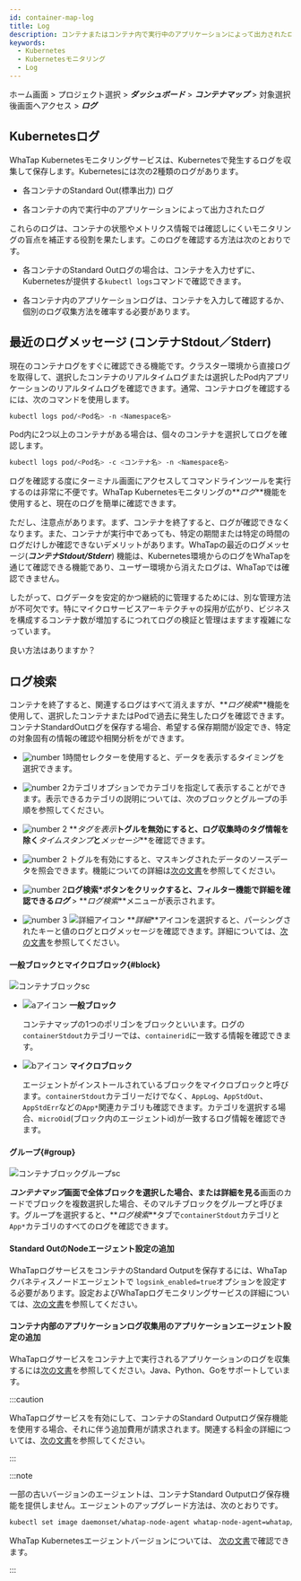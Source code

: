 ```yaml
---
id: container-map-log
title: Log
description: コンテナまたはコンテナ内で実行中のアプリケーションによって出力されたログをすぐに確認できます。
keywords:
  - Kubernetes
  - Kubernetesモニタリング
  - Log
---
```


ホーム画面 > プロジェクト選択 > **_ダッシュボード_** > **_コンテナマップ_** > 対象選択後<Cmdname sid="BTN07712" className="uitext" />画面へアクセス > **_ログ_**

## Kubernetesログ

WhaTap Kubernetesモニタリングサービスは、Kubernetesで発生するログを収集して保存します。Kubernetesには次の2種類のログがあります。

- 各コンテナのStandard Out(標準出力) ログ

- 各コンテナの内で実行中のアプリケーションによって出力されたログ

これらのログは、コンテナの状態やメトリクス情報では確認しにくいモニタリングの盲点を補正する役割を果たします。このログを確認する方法は次のとおりです。

- 各コンテナのStandard Outログの場合は、コンテナを入力せずに、Kubernetesが提供する`kubectl logs`コマンドで確認できます。

- 各コンテナ内のアプリケーションログは、コンテナを入力して確認するか、個別のログ収集方法を確率する必要があります。

## 最近のログメッセージ (コンテナStdout／Stderr)

現在のコンテナログをすぐに確認できる機能です。クラスター環境から直接ログを取得して、選択したコンテナのリアルタイムログまたは選択したPod内アプリケーションのリアルタイムログを確認できます。通常、コンテナログを確認するには、次のコマンドを使用します。

```bash
kubectl logs pod/<Pod名> -n <Namespace名>
```

Pod内に2つ以上のコンテナがある場合は、個々のコンテナを選択してログを確認します。

```bash
kubectl logs pod/<Pod名> -c <コンテナ名> -n <Namespace名>
```

ログを確認する度にターミナル画面にアクセスしてコマンドラインツールを実行するのは非常に不便です。WhaTap Kubernetesモニタリングの**_ログ_**機能を使用すると、現在のログを簡単に確認できます。 

<ImgLang img='k8s-container-log.png' desc='最近のログメッセージ' />

ただし、注意点があります。まず、コンテナを終了すると、ログが確認できなくなります。また、コンテナが実行中であっても、特定の期間または特定の時間のログだけしか確認できないデメリットがあります。WhaTapの最近のログメッセージ(**_コンテナStdout/Stderr_**) 機能は、Kubernetes環境からのログをWhaTapを通じて確認できる機能であり、ユーザー環境から消えたログは、WhaTapでは確認できません。 

したがって、ログデータを安定的かつ継続的に管理するためには、別な管理方法が不可欠です。特にマイクロサービスアーキテクチャの採用が広がり、ビジネスを構成するコンテナ数が増加するにつれてログの検証と管理はますます複雑になっています。

良い方法はありますか？

## ログ検索

コンテナを終了すると、関連するログはすべて消えますが、**_ログ検索_**機能を使用して、選択したコンテナまたはPodで過去に発生したログを確認できます。コンテナStandardOutログを保存する場合、希望する保存期間が設定でき、特定の対象固有の情報の確認や相関分析をができます。 

<ImgLang img='k8s-log-search.png' desc='ログ検索' />

- ![number 1](/img/number-01.png)時間セレクターを使用すると、データを表示するタイミングを選択できます。 

- ![number 2](/img/number-02.png)カテゴリオプションでカテゴリを指定して表示することができます。表示できるカテゴリの説明については、次のブロックとグループの手順を参照してください。

- ![number 2](/img/number-02.png) **_タグを表示_**トグルを無効にすると、ログ収集時のタグ情報を除く**_タイムスタンプ_**と**_メッセージ_**を確認できます。

- ![number 2](/img/number-02.png) <Cmdname sid="DSC08818" className="uitext" />トグルを有効にすると、マスキングされたデータのソースデータを照会できます。<Cmdname sid="TTL08814" className="uitext" />機能についての詳細は[次の文書](/log/log-setting#log-deidentification-of-personal-info)を参照してください。 

- ![number 2](/img/number-02.png)**ログ検索\***ボタンをクリックすると、フィルター機能で詳細を確認できる**_ログ_** > **_ログ検索_**メニューが表示されます。 

- ![number 3](/img/number-03.png) ![詳細アイコン](/img/ic-caret-right.svg) **_詳細_**アイコンを選択すると、パーシングされたキーと値のログとログメッセージを確認できます。詳細については、[次の文書](/log/log-search)を参照してください。

#### 一般ブロックとマイクロブロック{#block}

![コンテナブロックsc](/img/k8s-block.png)

- ![aアイコン](/img/char-a.svg) **一般ブロック**

  コンテナマップの1つのポリゴンをブロックといいます。ログの`containerStdout`カテゴリーでは、`containerid`に一致する情報を確認できます。

- ![bアイコン](/img/char-b.svg) **マイクロブロック**

  エージェントがインストールされているブロックをマイクロブロックと呼びます。`containerStdout`カテゴリーだけでなく、`AppLog`、`AppStdOut`、`AppStdErr`などの`App*`関連カテゴリも確認できます。カテゴリを選択する場合、`microOid`(ブロック内のエージェントid)が一致するログ情報を確認できます。

#### グループ{#group}

![コンテナブロックグループsc](/img/k8s-container-group.png)

**_コンテナマップ_**画面で全体ブロックを選択した場合、または**詳細を見る**画面のカードでブロックを複数選択した場合、そのマルチブロックをグループと呼びます。グループを選択すると、**_ログ検索_**タブで`containerStdout`カテゴリと`App*`カテゴリのすべてのログを確認できます。

#### Standard OutのNodeエージェント設定の追加

WhaTapログサービスをコンテナのStandard Outputを保存するには、WhaTapクバネティスノードエージェントで `logsink_enabled=true`オプションを設定する必要があります。設定およびWhaTapログモニタリングサービスの詳細については、[次の文書](../log/log-k8s#k8s-log-node)を参照してください。

#### コンテナ内部のアプリケーションログ収集用のアプリケーションエージェント設定の追加

WhaTapログサービスをコンテナ上で実行されるアプリケーションのログを収集するには[次の文書](../log/log-k8s#k8s-log-app)を参照してください。Java、Python、Goをサポートしています。 

:::caution

WhaTapログサービスを有効にして、コンテナのStandard Outputログ保存機能を使用する場合、それに伴う追加費用が請求されます。関連する料金の詳細については、[次の文書](https://www.whatap.io/ko/pricing/)を参照してください。

:::

:::note

一部の古いバージョンのエージェントは、コンテナStandard Outputログ保存機能を提供しません。エージェントのアップグレード方法は、次のとおりです。

```bash title='Agent update'
kubectl set image daemonset/whatap-node-agent whatap-node-agent=whatap/kube_mon:<에이전트버전> -n whatap-monitoring
```

WhaTap Kubernetesエージェントバージョンについては、 [次の文書](https://hub.docker.com/r/whatap/kube_mon/tags)で確認できます。

:::
